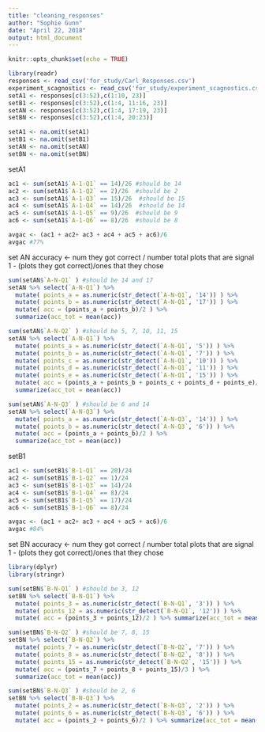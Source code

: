 ```yaml
---
title: "cleaning_responses"
author: "Sophie Gunn"
date: "April 22, 2018"
output: html_document
---
```


```r
knitr::opts_chunk$set(echo = TRUE)
```

```r
library(readr)
responses <- read_csv('for_study/Carl_Responses.csv')
experiment_scagnostics <- read_csv('for_study/experiment_scagnostics.csv')
setA1 <- responses[c(3:52),c(1:10, 23)]
setB1 <- responses[c(3:52),c(1:4, 11:16, 23)]
setAN <- responses[c(3:52),c(1:4, 17:19, 23)]
setBN <- responses[c(3:52),c(1:4, 20:23)]

setA1 <- na.omit(setA1)
setB1 <- na.omit(setB1)
setAN <- na.omit(setAN)
setBN <- na.omit(setBN)
```

setA1
```r
ac1 <- sum(setA1$`A-1-Q1` == 14)/26 #should be 14
ac2 <- sum(setA1$`A-1-Q2` == 2)/26  #should be 2
ac3 <- sum(setA1$`A-1-Q3` == 15)/26  #should be 15
ac4 <- sum(setA1$`A-1-Q4` == 14)/26  #should be 14
ac5 <- sum(setA1$`A-1-Q5` == 9)/26  #should be 9
ac6 <- sum(setA1$`A-1-Q6` == 8)/26  #should be 8

avgac <- (ac1 + ac2+ ac3 + ac4 + ac5 + ac6)/6
avgac #77%
```

set AN
accuracy <- num they got correct / number total plots that are signal 
1 - (plots they got correct)/ones that they chose
```r
sum(setAN$`A-N-Q1` ) #should be 14 and 17
setAN %>% select(`A-N-Q1`) %>% 
  mutate( points_a = as.numeric(str_detect(`A-N-Q1`, '14')) ) %>% 
  mutate( points_b = as.numeric(str_detect(`A-N-Q1`, '17')) ) %>% 
  mutate( acc = (points_a + points_b)/2 ) %>% 
  summarize(acc_tot = mean(acc))

sum(setAN$`A-N-Q2` ) #should be 5, 7, 10, 11, 15
setAN %>% select(`A-N-Q1`) %>% 
  mutate( points_a = as.numeric(str_detect(`A-N-Q1`, '5')) ) %>% 
  mutate( points_b = as.numeric(str_detect(`A-N-Q1`, '7')) ) %>% 
  mutate( points_c = as.numeric(str_detect(`A-N-Q1`, '10')) ) %>% 
  mutate( points_d = as.numeric(str_detect(`A-N-Q1`, '11')) ) %>% 
  mutate( points_e = as.numeric(str_detect(`A-N-Q1`, '15')) ) %>% 
  mutate( acc = (points_a + points_b + points_c + points_d + points_e)/5 ) %>%
  summarize(acc_tot = mean(acc))

sum(setAN$`A-N-Q3` ) #should be 6 and 14
setAN %>% select(`A-N-Q3`) %>% 
  mutate( points_a = as.numeric(str_detect(`A-N-Q3`, '14')) ) %>% 
  mutate( points_b = as.numeric(str_detect(`A-N-Q3`, '6')) ) %>% 
  mutate( acc = (points_a + points_b)/2 ) %>% 
  summarize(acc_tot = mean(acc))
```

setB1
```r
ac1 <- sum(setB1$`B-1-Q1` == 20)/24
ac2 <- sum(setB1$`B-1-Q2` == 1)/24
ac3 <- sum(setB1$`B-1-Q3` == 14)/24 
ac4 <- sum(setB1$`B-1-Q4` == 8)/24 
ac5 <- sum(setB1$`B-1-Q5` == 17)/24 
ac6 <- sum(setB1$`B-1-Q6` == 8)/24

avgac <- (ac1 + ac2+ ac3 + ac4 + ac5 + ac6)/6
avgac #84%


```

set BN
accuracy <- num they got correct / number total plots that are signal 
1 - (plots they got correct)/ones that they chose
```r
library(dplyr)
library(stringr)

sum(setBN$`B-N-Q1` ) #should be 3, 12
setBN %>% select(`B-N-Q1`) %>% 
  mutate( points_3 = as.numeric(str_detect(`B-N-Q1`, '3')) ) %>% 
  mutate( points_12 = as.numeric(str_detect(`B-N-Q1`, '12')) ) %>% 
  mutate( acc = (points_3 + points_12)/2 ) %>% summarize(acc_tot = mean(acc))

sum(setBN$`B-N-Q2` ) #should be 7, 8, 15
setBN %>% select(`B-N-Q2`) %>% 
  mutate( points_7 = as.numeric(str_detect(`B-N-Q2`, '7')) ) %>% 
  mutate( points_8 = as.numeric(str_detect(`B-N-Q2`, '8')) ) %>% 
  mutate( points_15 = as.numeric(str_detect(`B-N-Q2`, '15')) ) %>% 
  mutate( acc = (points_7 + points_8 + points_15)/3 ) %>% 
  summarize(acc_tot = mean(acc))

sum(setBN$`B-N-Q3` ) #should be 2, 6
setBN %>% select(`B-N-Q3`) %>% 
  mutate( points_2 = as.numeric(str_detect(`B-N-Q3`, '2')) ) %>% 
  mutate( points_6 = as.numeric(str_detect(`B-N-Q3`, '6')) ) %>% 
  mutate( acc = (points_2 + points_6)/2 ) %>% summarize(acc_tot = mean(acc))
```